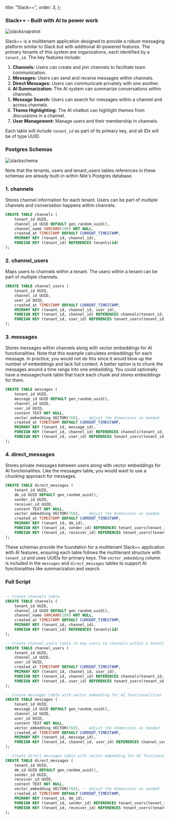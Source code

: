 
  title: "Slack++",
  order: 3,
};

### Slack++ - Built with AI to power work

![slacksnapshot](/docs/slacksnapshot.png)

Slack++ is a multitenant application designed to provide a robust messaging platform similar to Slack but with additional AI-powered features. The primary tenants of this system are organizations, each identified by a `tenant_id`. The key features include:

1. **Channels:** Users can create and join channels to facilitate team communication.
2. **Messages:** Users can send and receive messages within channels.
3. **Direct Messages:** Users can communicate privately with one another.
4. **AI Summarization:** The AI system can summarize conversations within channels.
5. **Message Search:** Users can search for messages within a channel and across channels.
6. **Theme Highlighting:** The AI chatbot can highlight themes from discussions in a channel.
7. **User Management:** Manage users and their membership in channels.

Each table will include `tenant_id` as part of its primary key, and all IDs will be of type UUID.

### Postgres Schemas

![slackschema](/docs/slackschema.png)

Note that the tenants, users and tenant_users tables references in these schemas are already built-in within Nile's
Postgres database.

### 1. channels

Stores channel information for each tenant. Users can be part of multiple channels and conversation happens within channels.

```sql
CREATE TABLE channels (
    tenant_id UUID,
    channel_id UUID DEFAULT gen_random_uuid(),
    channel_name VARCHAR(100) NOT NULL,
    created_at TIMESTAMP DEFAULT CURRENT_TIMESTAMP,
    PRIMARY KEY (tenant_id, channel_id),
    FOREIGN KEY (tenant_id) REFERENCES tenants(id)
);

```

### 2. channel_users

Maps users to channels within a tenant. The users within a tenant can be part of multiple channels.

```sql
CREATE TABLE channel_users (
    tenant_id UUID,
    channel_id UUID,
    user_id UUID,
    created_at TIMESTAMP DEFAULT CURRENT_TIMESTAMP,
    PRIMARY KEY (tenant_id, channel_id, user_id),
    FOREIGN KEY (tenant_id, channel_id) REFERENCES channels(tenant_id, channel_id),
    FOREIGN KEY (tenant_id, user_id) REFERENCES tenant_users(tenant_id, user_id)
);

```

### 3. messages

Stores messages within channels along with vector embeddings for AI functionalities. Note that this example calculates embeddings for each message. In practice, you would not do this since it would blow up the number of embeddings and lack full context. A better option is to chunk the messages around a time range into one embedding. You could optionally have a messagechunk table that track each chunk and stores embeddings for them. 

```sql
CREATE TABLE messages (
    tenant_id UUID,
    message_id UUID DEFAULT gen_random_uuid(),
    channel_id UUID,
    user_id UUID,
    content TEXT NOT NULL,
    vector_embedding VECTOR(768), -- Adjust the dimensions as needed
    created_at TIMESTAMP DEFAULT CURRENT_TIMESTAMP,
    PRIMARY KEY (tenant_id, message_id),
    FOREIGN KEY (tenant_id, channel_id) REFERENCES channels(tenant_id, channel_id),
    FOREIGN KEY (tenant_id, user_id) REFERENCES tenant_users(tenant_id, user_id)
);

```

### 4. direct_messages

Stores private messages between users along with vector embeddings for AI functionalities. Like the messages table, you would want to use a chunking approach for messages.

```sql
CREATE TABLE direct_messages (
    tenant_id UUID,
    dm_id UUID DEFAULT gen_random_uuid(),
    sender_id UUID,
    receiver_id UUID,
    content TEXT NOT NULL,
    vector_embedding VECTOR(768), -- Adjust the dimensions as needed
    created_at TIMESTAMP DEFAULT CURRENT_TIMESTAMP,
    PRIMARY KEY (tenant_id, dm_id),
    FOREIGN KEY (tenant_id, sender_id) REFERENCES tenant_users(tenant_id, user_id),
    FOREIGN KEY (tenant_id, receiver_id) REFERENCES tenant_users(tenant_id, user_id)
);

```

These schemas provide the foundation for a multitenant Slack++ application with AI features, ensuring each table follows the multitenant structure with `tenant_id` and uses UUIDs for primary keys. The `vector_embedding` column is included in the `messages` and `direct_messages` tables to support AI functionalities like summarization and search.

### Full Script

```sql

-- Create channels table
CREATE TABLE channels (
    tenant_id UUID,
    channel_id UUID DEFAULT gen_random_uuid(),
    channel_name VARCHAR(100) NOT NULL,
    created_at TIMESTAMP DEFAULT CURRENT_TIMESTAMP,
    PRIMARY KEY (tenant_id, channel_id),
    FOREIGN KEY (tenant_id) REFERENCES tenants(id)
);

-- Create channel_users table to map users to channels within a tenant
CREATE TABLE channel_users (
    tenant_id UUID,
    channel_id UUID,
    user_id UUID,
    created_at TIMESTAMP DEFAULT CURRENT_TIMESTAMP,
    PRIMARY KEY (tenant_id, channel_id, user_id),
    FOREIGN KEY (tenant_id, channel_id) REFERENCES channels(tenant_id, channel_id),
    FOREIGN KEY (tenant_id, user_id) REFERENCES tenant_users(tenant_id, user_id)
);

-- Create messages table with vector embedding for AI functionalities
CREATE TABLE messages (
    tenant_id UUID,
    message_id UUID DEFAULT gen_random_uuid(),
    channel_id UUID,
    user_id UUID,
    content TEXT NOT NULL,
    vector_embedding VECTOR(768), -- Adjust the dimensions as needed
    created_at TIMESTAMP DEFAULT CURRENT_TIMESTAMP,
    PRIMARY KEY (tenant_id, message_id),
    FOREIGN KEY (tenant_id, channel_id, user_id) REFERENCES channel_users(tenant_id, channel_id, user_id)
);

-- Create direct_messages table with vector embedding for AI functionalities
CREATE TABLE direct_messages (
    tenant_id UUID,
    dm_id UUID DEFAULT gen_random_uuid(),
    sender_id UUID,
    receiver_id UUID,
    content TEXT NOT NULL,
    vector_embedding VECTOR(768), -- Adjust the dimensions as needed
    created_at TIMESTAMP DEFAULT CURRENT_TIMESTAMP,
    PRIMARY KEY (tenant_id, dm_id),
    FOREIGN KEY (tenant_id, sender_id) REFERENCES tenant_users(tenant_id, user_id),
    FOREIGN KEY (tenant_id, receiver_id) REFERENCES tenant_users(tenant_id, user_id)
);

```
